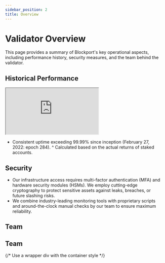 ```yaml
---
sidebar_position: 2
title: Overview
---
```


# Validator Overview

This page provides a summary of Blockport's key operational aspects, including performance history, security measures, and the team behind the validator.

## Historical Performance

<iframe
  src="https://visualize.graphy.app/view/e2444274-c076-4a7e-bd2c-789435f08c6a"
  loading="lazy"
  allowfullscreen="true"
  style={{
    width: '100%',
    height: '400px',
    border: 'none',
    borderRadius: '14px' /* Note camelCase */
  }}>
</iframe>

* Consistent uptime exceeding 99.99% since inception (February 27, 2022: epoch 284).
^ Calculated based on the actual returns of staked accounts.

## Security

* Our infrastructure access requires multi-factor authentication (MFA) and hardware security modules (HSMs). We employ cutting-edge cryptography to protect sensitive assets against leaks, breaches, or future slashing risks.
* We combine industry-leading monitoring tools with proprietary scripts and around-the-clock manual checks by our team to ensure maximum reliability.

## Team

## Team

{/* Use a wrapper div with the container style */}
<div className={styles.teamContainer}>

  <TeamProfileCard
    name="Adrian Ciaffoncini"
    title="Co-Founder & COO"
    imageUrl="/img/team/adrian.jpeg"
    linkedinUrl="https://www.linkedin.com/in/adrianciaff/"
    twitterUrl="https://x.com/redactedadrian"
  />

  <TeamProfileCard
    name="Nik Herrmann"
    title="Co-Founder & CTO"
    imageUrl="/img/team/nik.jpeg"
    linkedinUrl="https://www.linkedin.com/in/nikolaus-herrmann-12090a135/"
    twitterUrl="https://x.com/nikhrmn"
  />

</div>
